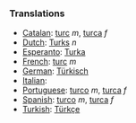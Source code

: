 ===Translations===
*[[Catalan]]: [[turc]] ''m'', [[turca]] ''f''
*[[Dutch]]: [[Turks]] ''n''
*[[Esperanto]]: [[Turka]]
*[[French]]: [[turc]] ''m''
*[[German]]: [[Türkisch]]
*[[Italian]]: [[]]
*[[Portuguese]]: [[turco]] ''m'', [[turca]] ''f''
*[[Spanish]]: [[turco]] ''m'', [[turca]] ''f''
*[[Turkish]]: [[Türkçe]]
